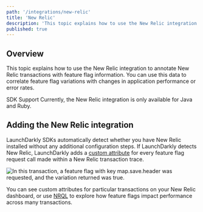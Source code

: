 ```yaml
---
path: '/integrations/new-relic'
title: 'New Relic'
description: 'This topic explains how to use the New Relic integration to annotate New Relic transactions with feature flag information. Use this data to correlate feature flag variations with changes in application performance.'
published: true
---
```


## Overview

This topic explains how to use the New Relic integration to annotate New Relic transactions with feature flag information. You can use this data to correlate feature flag variations with changes in application performance or error rates.

<Callout intent="alert">
  <CalloutTitle>SDK Support</CalloutTitle>
  <CalloutDescription>Currently, the New Relic integration is only available for Java and Ruby.</CalloutDescription>
</Callout>

## Adding the New Relic integration

LaunchDarkly SDKs automatically detect whether you have New Relic installed without any additional configuration steps. If LaunchDarkly detects New Relic,
LaunchDarkly adds a [custom attribute](https://docs.newrelic.com/docs/insights/new-relic-insights/decorating-events/insights-custom-attributes) for every feature flag request call made within a New Relic transaction trace.

![In this transaction, a feature flag with key `map.save.header` was requested, and the variation returned was `true`.](../images/new-relic-custom-attribute.png)

You can see custom attributes for particular transactions on your New Relic dashboard, or use [NRQL](https://docs.newrelic.com/docs/insights/new-relic-insights/using-new-relic-query-language/nrql-reference) to explore how feature flags impact performance across many transactions.
